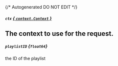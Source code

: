 {/* Autogenerated DO NOT EDIT  */}
##### `ctx` [*{ `context.Context` }*](https://pkg.go.dev/context#Context)
The context to use for the request.
---
##### `playlistID` *{`float64`}*
the ID of the playlist

